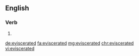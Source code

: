 ==English==

===Verb===
{{head|en|verb form}}

# {{en-past of|eviscerate}}

[[de:eviscerated]]
[[fa:eviscerated]]
[[mg:eviscerated]]
[[chr:eviscerated]]
[[vi:eviscerated]]